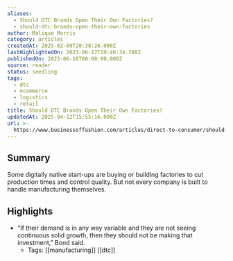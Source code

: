 ```yaml
---
aliases:
  - Should DTC Brands Open Their Own Factories?
  - should-dtc-brands-open-their-own-factories
author: Malique Morris
category: articles
createdAt: 2025-02-09T20:38:26.000Z
lastHighlightedOn: 2023-06-17T19:46:34.780Z
publishedOn: 2023-06-16T00:00:00.000Z
source: reader
status: seedling
tags:
  - dtc
  - ecommerce
  - logistics
  - retail
title: Should DTC Brands Open Their Own Factories?
updatedAt: 2025-04-12T15:55:16.000Z
url: >-
  https://www.businessoffashion.com/articles/direct-to-consumer/should-dtc-brands-open-their-own-factories/?utm_source=newsletter_dailydigest&utm_medium=email&utm_campaign=Daily_Digest_160623&utm_term=IB56D732YFHIRMU5ICGIXIKGZU&utm_content=top_story_1_image
---
```

## Summary

Some digitally native start-ups are buying or building factories to cut production times and control quality. But not every company is built to handle manufacturing themselves.

## Highlights

- “If their demand is in any way variable and they are not seeing continuous solid growth, then they should not be making that investment,” Bond said.
    - Tags: [[manufacturing]] [[dtc]]
